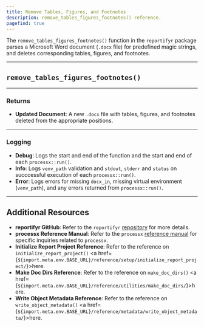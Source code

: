 ```yaml
---
title: Remove Tables, Figures, and Footnotes
description: remove_tables_figures_footnotes() reference. 
pagefind: true
---
```



The `remove_tables_figures_footnotes()` function in the `reportifyr` package parses a Microsoft Word document (`.docx` file) for predefined magic strings, and deletes corresponding tables, figures, and footnotes.

---

## `remove_tables_figures_footnotes()`

<EmbeddedHTML filename="/public/html_files/remove_tables_figures_footnotes.html"/>

---

### Returns

- **Updated Document**: A new `.docx` file with tables, figures, and footnotes deleted from the appropriate positions.

---

### Logging

- **Debug**: Logs the start and end of the function and the start and end of each `processx::run()`.
- **Info**: Logs `venv_path` validation and `stdout`, `stderr` and `status` on succcessful execution of each `processx::run()`.
- **Error**: Logs errors for missing `docx_in`, missing virtual environment (`venv_path`), and any errors returned from `processx::run()`.

---

## Additional Resources

- **reportifyr GitHub**: Refer to the `reportifyr` [repository](https://github.com/A2-ai/reportifyr) for more details.
- **processx Reference Manual**: Refer to the `processx` [reference manual](https://cran.r-project.org/web/packages/processx/processx.pdf) for specific inquiries related to `processx`.
- **Initialize Report Project Reference**: Refer to the reference on `initialize_report_project()` <a href={`${import.meta.env.BASE_URL}/reference/setup/initialize_report_project/`}>here</a>.
- **Make Doc Dirs Reference**: Refer to the reference on `make_doc_dirs()` <a href={`${import.meta.env.BASE_URL}/reference/utilities/make_doc_dirs/`}>here</a>.
- **Write Object Metadata Reference**: Refer to the reference on `write_object_metadata()` <a href={`${import.meta.env.BASE_URL}/reference/metadata/write_object_metadata/`}>here</a>.
